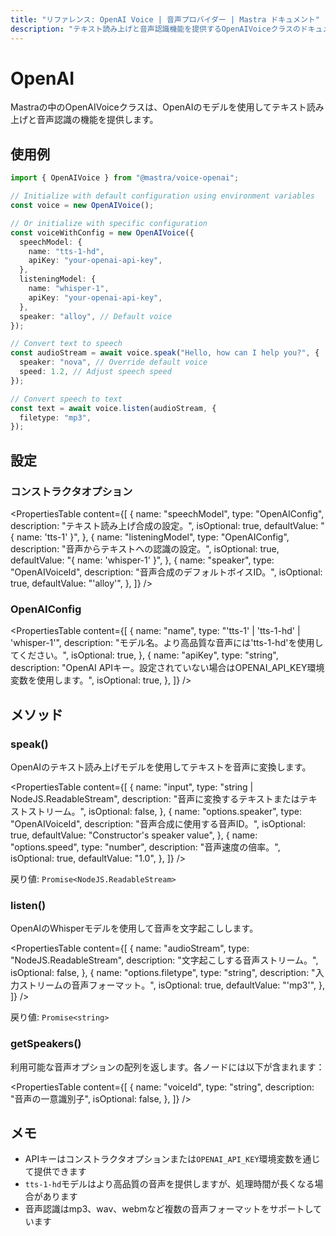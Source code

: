---
title: "リファレンス: OpenAI Voice | 音声プロバイダー | Mastra ドキュメント"
description: "テキスト読み上げと音声認識機能を提供するOpenAIVoiceクラスのドキュメント。"
---

# OpenAI

Mastraの中のOpenAIVoiceクラスは、OpenAIのモデルを使用してテキスト読み上げと音声認識の機能を提供します。

## 使用例

```typescript
import { OpenAIVoice } from "@mastra/voice-openai";

// Initialize with default configuration using environment variables
const voice = new OpenAIVoice();

// Or initialize with specific configuration
const voiceWithConfig = new OpenAIVoice({
  speechModel: {
    name: "tts-1-hd",
    apiKey: "your-openai-api-key",
  },
  listeningModel: {
    name: "whisper-1",
    apiKey: "your-openai-api-key",
  },
  speaker: "alloy", // Default voice
});

// Convert text to speech
const audioStream = await voice.speak("Hello, how can I help you?", {
  speaker: "nova", // Override default voice
  speed: 1.2, // Adjust speech speed
});

// Convert speech to text
const text = await voice.listen(audioStream, {
  filetype: "mp3",
});
```

## 設定

### コンストラクタオプション

<PropertiesTable
  content={[
    {
      name: "speechModel",
      type: "OpenAIConfig",
      description: "テキスト読み上げ合成の設定。",
      isOptional: true,
      defaultValue: "{ name: 'tts-1' }",
    },
    {
      name: "listeningModel",
      type: "OpenAIConfig",
      description: "音声からテキストへの認識の設定。",
      isOptional: true,
      defaultValue: "{ name: 'whisper-1' }",
    },
    {
      name: "speaker",
      type: "OpenAIVoiceId",
      description: "音声合成のデフォルトボイスID。",
      isOptional: true,
      defaultValue: "'alloy'",
    },
  ]}
/>

### OpenAIConfig

<PropertiesTable
  content={[
    {
      name: "name",
      type: "'tts-1' | 'tts-1-hd' | 'whisper-1'",
      description:
        "モデル名。より高品質な音声には'tts-1-hd'を使用してください。",
      isOptional: true,
    },
    {
      name: "apiKey",
      type: "string",
      description:
        "OpenAI APIキー。設定されていない場合はOPENAI_API_KEY環境変数を使用します。",
      isOptional: true,
    },
  ]}
/>

## メソッド

### speak()

OpenAIのテキスト読み上げモデルを使用してテキストを音声に変換します。

<PropertiesTable
  content={[
    {
      name: "input",
      type: "string | NodeJS.ReadableStream",
      description: "音声に変換するテキストまたはテキストストリーム。",
      isOptional: false,
    },
    {
      name: "options.speaker",
      type: "OpenAIVoiceId",
      description: "音声合成に使用する音声ID。",
      isOptional: true,
      defaultValue: "Constructor's speaker value",
    },
    {
      name: "options.speed",
      type: "number",
      description: "音声速度の倍率。",
      isOptional: true,
      defaultValue: "1.0",
    },
  ]}
/>

戻り値: `Promise<NodeJS.ReadableStream>`

### listen()

OpenAIのWhisperモデルを使用して音声を文字起こしします。

<PropertiesTable
  content={[
    {
      name: "audioStream",
      type: "NodeJS.ReadableStream",
      description: "文字起こしする音声ストリーム。",
      isOptional: false,
    },
    {
      name: "options.filetype",
      type: "string",
      description: "入力ストリームの音声フォーマット。",
      isOptional: true,
      defaultValue: "'mp3'",
    },
  ]}
/>

戻り値: `Promise<string>`

### getSpeakers()

利用可能な音声オプションの配列を返します。各ノードには以下が含まれます：

<PropertiesTable
  content={[
    {
      name: "voiceId",
      type: "string",
      description: "音声の一意識別子",
      isOptional: false,
    },
  ]}
/>

## メモ

- APIキーはコンストラクタオプションまたは`OPENAI_API_KEY`環境変数を通じて提供できます
- `tts-1-hd`モデルはより高品質の音声を提供しますが、処理時間が長くなる場合があります
- 音声認識はmp3、wav、webmなど複数の音声フォーマットをサポートしています
